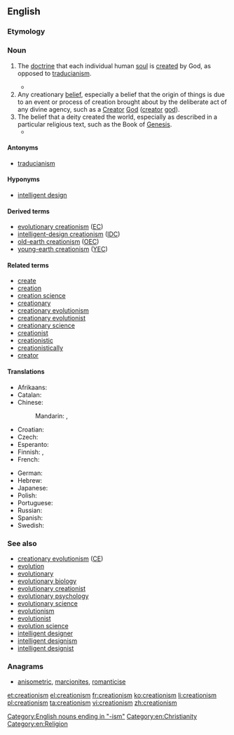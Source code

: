==English==
{{wikipedia}}

===Etymology===
{{suffix|creation|ism}}

===Noun===
{{en-noun|-|s}}

# {{context|Christian theology}} The [[doctrine]] that each individual human [[soul]] is [[create]]d by God, as opposed to [[traducianism]].
#* {{quote-book|title=The Doctrine of the Incarnation of our Lord Jesus Christ, in its relation to Mankind and to the Church|author=[[w:Robert Isaac Wilberforce|Robert Wilberforce]]|year=1848|passage=the preservation of the race of man is made to grow out of that quickening impulse, which we call the life of humanity. This notion, which was called Traducianism by the schoolmen (the system opposed to it being termed '''Creatianism''' {{SIC}})}}
# Any creationary [[belief]], especially a belief that the origin of things is due to an event or process of creation brought about by the deliberate act of any divine agency, such as a [[Creator]] [[God]] ([[creator]] [[god]]).
# The belief that a deity created the world, especially as described in a particular religious text, such as the Book of [[Genesis]].
#* {{quote-book|title=Natural science and religion, 2 lectures‎|page=89|author=[[w:Asa Gray|Asa Gray]]|year=1880|passage=It must be reasonably clear to all who have taken pains to understand the matter that the true issue as regards design is not between Darwinism and direct '''Creationism''', but between design and fortuity, between any intention or intellectual cause and no intention nor predicable first cause.}}

====Antonyms====
* {{sense|Christian theology}} [[traducianism]]

====Hyponyms====
* [[intelligent design]]

====Derived terms====
* [[evolutionary creationism]] ([[EC]])
* [[intelligent-design creationism]] ([[IDC]])
* [[old-earth creationism]] ([[OEC]])
* [[young-earth creationism]] ([[YEC]])

====Related terms====
* [[create]]
* [[creation]]
* [[creation science]]
* [[creationary]]
* [[creationary evolutionism]]
* [[creationary evolutionist]]
* [[creationary science]]
* [[creationist]]
* [[creationistic]]
* [[creationistically]]
* [[creator]]

====Translations====
{{trans-top|any creationary theory or belief system}}
* Afrikaans: {{t|af|kreasionisme}}
* Catalan: {{t|ca|creacionisme|m}}
* Chinese:
*: Mandarin: {{t|zh|神創論|sc=Hani}}, {{t|zh|神创论|tr=shénchuànglùn|sc=Hani}}
* Croatian: {{t-|hr|kreacionizam|m}}
* Czech: {{t|cs|kreacionismus|m}}
* Esperanto: {{t|eo|kreismo}}
* Finnish: {{t|fi|kreationismi}}, {{t|fi|luomisusko}}
* French: {{t+|fr|créationnisme|m}}
{{trans-mid}}
* German: {{t+|de|Kreationismus|m}}
* Hebrew: {{t+|he|בריאתנות|f|tr=briatanut}}
* Japanese: {{t-|ja|創造論|tr=そうぞうろん, sōzōron}}
* Polish: {{t|pl|kreacjonizm|m}}
* Portuguese: {{t|pt|criacionismo|m}}
* Russian: {{t|ru|креационизм|m|tr=kr'eacionízm}}
* Spanish: {{t-|es|creacionismo|m}}
* Swedish: {{t|sv|kreationism|c}}
{{trans-bottom}}

===See also===
* [[creationary evolutionism]] ([[CE]])
* [[evolution]]
* [[evolutionary]]
* [[evolutionary biology]]
* [[evolutionary creationist]]
* [[evolutionary psychology]]
* [[evolutionary science]]
* [[evolutionism]]
* [[evolutionist]]
* [[evolution science]]
* [[intelligent designer]]
* [[intelligent designism]]
* [[intelligent designist]]

===Anagrams===
* [[anisometric#English|anisometric]], [[marcionites#English|marcionites]], [[romanticise#English|romanticise]]

[[Category:English nouns ending in "-ism"]]
[[Category:en:Christianity]]
[[Category:en:Religion]]

[[et:creationism]]
[[el:creationism]]
[[fr:creationism]]
[[ko:creationism]]
[[li:creationism]]
[[pl:creationism]]
[[ta:creationism]]
[[vi:creationism]]
[[zh:creationism]]